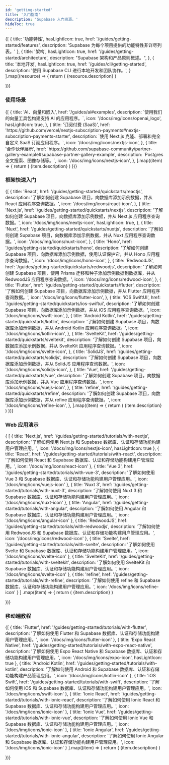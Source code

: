 ```yaml
---
id: 'getting-started'
title: '入门指南'
description: 'Supabase 入门资源。'
hideToc: true
---
```


<div className="flex flex-col gap-12 my-12">

<div>

  <div className="grid grid-cols-12 gap-6 not-prose">
    {[
      {
        title: '功能特性',
        hasLightIcon: true,
        href: '/guides/getting-started/features',
        description: 'Supabase 为每个项目提供的功能特性非详尽列表。'
      },
      {
        title: '架构',
        hasLightIcon: true,
        href: '/guides/getting-started/architecture',
        description: "Supabase 架构和产品原则概述。",
      },
      {
        title: '本地开发',
        hasLightIcon: true,
        href: '/guides/cli/getting-started',
        description: '使用 Supabase CLI 进行本地开发和团队协作。',
      }
    ].map((resource) => {
      return (
        <Link
          href={`${resource.href}`}
          key={resource.title}
          className={'col-span-12 md:col-span-4'}
          passHref
        >
          <GlassPanel {...resource} background={false} showIconBg={true}>
            {resource.description}
          </GlassPanel>
        </Link>
      )

})}

  </div>

</div>

</div>

### 使用场景

<div className="grid lg:grid-cols-12 gap-6 not-prose">
  {[
    {
      title: 'AI、向量和嵌入',
      href: '/guides/ai#examples',
      description: `使用我们的向量工具包构建支持 AI 的应用程序。`,
      icon: '/docs/img/icons/openai_logo',
      hasLightIcon: true,
    },
    {
      title: '订阅付费 (SaaS)',
      href: 'https://github.com/vercel/nextjs-subscription-payments#nextjs-subscription-payments-starter',
      description: `使用 Next.js 克隆、部署和完全自定义 SaaS 订阅应用程序。`,
      icon: '/docs/img/icons/nextjs-icon',
    },
    {
      title: '合作伙伴展示',
      href: 'https://github.com/supabase-community/partner-gallery-example#supabase-partner-gallery-example',
      description: `Postgres 全文搜索、图像存储等。`,
      icon: '/docs/img/icons/nextjs-icon',
    },
  ].map((item) => {
    return (
      <Link href={`${item.href}`} key={item.title} passHref className={'col-span-4'}>
        <GlassPanel
          title={item.title}
          span="col-span-6"
          background={false}
          icon={item.icon}
          hasLightIcon={item.hasLightIcon}
        >
          {item.description}
        </GlassPanel>
      </Link>
    )
  })}
</div>

### 框架快速入门

<div className="grid lg:grid-cols-12 gap-6 not-prose">
  {[
    {
      title: 'React',
      href: '/guides/getting-started/quickstarts/reactjs',
      description:
        '了解如何创建 Supabase 项目，向数据库添加示例数据，并从 React 应用程序查询数据。',
      icon: '/docs/img/icons/react-icon',
    },
    {
      title: 'Next.js',
      href: '/guides/getting-started/quickstarts/nextjs',
      description:
        '了解如何创建 Supabase 项目，向数据库添加示例数据，并从 Next.js 应用程序查询数据。',
      icon: '/docs/img/icons/nextjs-icon',
      hasLightIcon: true,
    },
    {
      title: 'Nuxt',
      href: '/guides/getting-started/quickstarts/nuxtjs',
      description:
        '了解如何创建 Supabase 项目，向数据库添加示例数据，并从 Nuxt 应用程序查询数据。',
      icon: '/docs/img/icons/nuxt-icon',
    },
    {
      title: 'Hono',
      href: '/guides/getting-started/quickstarts/hono',
      description:
        '了解如何创建 Supabase 项目，向数据库添加示例数据，使用认证保护它，并从 Hono 应用程序查询数据。',
      icon: '/docs/img/icons/hono-icon',
    },
    {
      title: 'RedwoodJS',
      href: '/guides/getting-started/quickstarts/redwoodjs',
      description:
        '了解如何创建 Supabase 项目，使用 Prisma 迁移和种子添加示例数据到数据库，并从 RedwoodJS 应用程序查询数据。',
      icon: '/docs/img/icons/redwood-icon',
    },
    {
      title: 'Flutter',
      href: '/guides/getting-started/quickstarts/flutter',
      description:
        '了解如何创建 Supabase 项目，向数据库添加示例数据，并从 Flutter 应用程序查询数据。',
      icon: '/docs/img/icons/flutter-icon',
    },
    {
      title: 'iOS SwiftUI',
      href: '/guides/getting-started/quickstarts/ios-swiftui',
      description:
        '了解如何创建 Supabase 项目，向数据库添加示例数据，并从 iOS 应用程序查询数据。',
      icon: '/docs/img/icons/swift-icon',
    },
    {
      title: 'Android Kotlin',
      href: '/guides/getting-started/quickstarts/kotlin',
      description:
        '了解如何创建 Supabase 项目，向数据库添加示例数据，并从 Android Kotlin 应用程序查询数据。',
      icon: '/docs/img/icons/kotlin-icon',
    },
    {
      title: 'SvelteKit',
      href: '/guides/getting-started/quickstarts/sveltekit',
      description:
        '了解如何创建 Supabase 项目，向数据库添加示例数据，并从 SvelteKit 应用程序查询数据。',
      icon: '/docs/img/icons/svelte-icon',
    },
    {
      title: 'SolidJS',
      href: '/guides/getting-started/quickstarts/solidjs',
      description:
        '了解如何创建 Supabase 项目，向数据库添加示例数据，并从 SolidJS 应用程序查询数据。',
      icon: '/docs/img/icons/solidjs-icon',
    },
    {
      title: 'Vue',
      href: '/guides/getting-started/quickstarts/vue',
      description:
        '了解如何创建 Supabase 项目，向数据库添加示例数据，并从 Vue 应用程序查询数据。',
      icon: '/docs/img/icons/vuejs-icon',
    },
    {
      title: 'refine',
      href: '/guides/getting-started/quickstarts/refine',
      description:
        '了解如何创建 Supabase 项目，向数据库添加示例数据，并从 refine 应用程序查询数据。',
      icon: '/docs/img/icons/refine-icon',
    },
  ].map((item) => {
    return (
      <Link href={`${item.href}`} key={item.title} passHref className={'col-span-4'}>
        <GlassPanel
          title={item.title}
          span="col-span-6"
          background={false}
          icon={item.icon}
          hasLightIcon={item.hasLightIcon}
        >
          {item.description}
        </GlassPanel>
      </Link>
    )
  })}
</div>

### Web 应用演示

<div className="grid lg:grid-cols-12 gap-6 not-prose">
  {
  [
    {
      title: 'Next.js',
      href: '/guides/getting-started/tutorials/with-nextjs',
      description:
        '了解如何使用 Next.js 和 Supabase 数据库、认证和存储功能构建用户管理应用。',
      icon: '/docs/img/icons/nextjs-icon',
      hasLightIcon: true
    },
    {
      title: 'React',
      href: '/guides/getting-started/tutorials/with-react',
      description:
        '了解如何使用 React 和 Supabase 数据库、认证和存储功能构建用户管理应用。',
      icon: '/docs/img/icons/react-icon'
    },
    {
      title: 'Vue 3',
      href: '/guides/getting-started/tutorials/with-vue-3',
      description:
        '了解如何使用 Vue 3 和 Supabase 数据库、认证和存储功能构建用户管理应用。',
      icon: '/docs/img/icons/vuejs-icon'
    },
    {
      title: 'Nuxt 3',
      href: '/guides/getting-started/tutorials/with-nuxt-3',
      description:
        '了解如何使用 Nuxt 3 和 Supabase 数据库、认证和存储功能构建用户管理应用。',
      icon: '/docs/img/icons/nuxt-icon'
    },
    {
      title: 'Angular',
      href: '/guides/getting-started/tutorials/with-angular',
      description:
        '了解如何使用 Angular 和 Supabase 数据库、认证和存储功能构建用户管理应用。',
      icon: '/docs/img/icons/angular-icon'
    },
    {
      title: 'RedwoodJS',
      href: '/guides/getting-started/tutorials/with-redwoodjs',
      description:
        '了解如何使用 RedwoodJS 和 Supabase 数据库、认证和存储功能构建用户管理应用。',
      icon: '/docs/img/icons/redwood-icon'
    },
    {
      title: 'Svelte',
      href: '/guides/getting-started/tutorials/with-svelte',
      description:
        '了解如何使用 Svelte 和 Supabase 数据库、认证和存储功能构建用户管理应用。',
      icon: '/docs/img/icons/svelte-icon'
    },
    {
      title: 'SvelteKit',
      href: '/guides/getting-started/tutorials/with-sveltekit',
      description:
        '了解如何使用 SvelteKit 和 Supabase 数据库、认证和存储功能构建用户管理应用。',
      icon: '/docs/img/icons/svelte-icon'
    },
    {
      title: 'refine',
      href: '/guides/getting-started/tutorials/with-refine',
      description:
        '了解如何使用 refine 和 Supabase 数据库、认证和存储功能构建用户管理应用。',
      icon: '/docs/img/icons/refine-icon'
    }
  ]
.map((item) => {
    return (
      <Link href={`${item.href}`} key={item.title} passHref className={'col-span-4'}>
        <GlassPanel
          title={item.title}
          span="col-span-6"
          background={false}
          icon={item.icon}
          hasLightIcon={item.hasLightIcon}
        >
          {item.description}
        </GlassPanel>
      </Link>
    )

})}

</div>

### 移动端教程

<div className="grid lg:grid-cols-12 gap-6 not-prose">
  {[
    {
      title: 'Flutter',
      href: '/guides/getting-started/tutorials/with-flutter',
      description:
        '了解如何使用 Flutter 和 Supabase 数据库、认证和存储功能构建用户管理应用。',
      icon: '/docs/img/icons/flutter-icon'
    },
    {
      title: 'Expo React Native',
      href: '/guides/getting-started/tutorials/with-expo-react-native',
      description:
        '了解如何使用 Expo React Native 和 Supabase 数据库、认证和存储功能构建用户管理应用。',
      icon: '/docs/img/icons/expo-icon',
      hasLightIcon: true
    },
    {
      title: 'Android Kotlin',
      href: '/guides/getting-started/tutorials/with-kotlin',
      description:
        '了解如何使用 Android 和 Supabase 数据库、认证和存储功能构建产品管理应用。',
      icon: '/docs/img/icons/kotlin-icon'
    },
    {
      title: 'iOS Swift',
      href: '/guides/getting-started/tutorials/with-swift',
      description:
        '了解如何使用 iOS 和 Supabase 数据库、认证和存储功能构建用户管理应用。',
      icon: '/docs/img/icons/swift-icon'
    },
    {
      title: 'Ionic React',
      href: '/guides/getting-started/tutorials/with-ionic-react',
      description:
        '了解如何使用 Ionic React 和 Supabase 数据库、认证和存储功能构建用户管理应用。',
      icon: '/docs/img/icons/ionic-icon'
    },
    {
      title: 'Ionic Vue',
      href: '/guides/getting-started/tutorials/with-ionic-vue',
      description:
        '了解如何使用 Ionic Vue 和 Supabase 数据库、认证和存储功能构建用户管理应用。',
      icon: '/docs/img/icons/ionic-icon'
    },
    {
      title: 'Ionic Angular',
      href: '/guides/getting-started/tutorials/with-ionic-angular',
      description:
        '了解如何使用 Ionic Angular 和 Supabase 数据库、认证和存储功能构建用户管理应用。',
      icon: '/docs/img/icons/ionic-icon'
    }
  ].map((item) => {
    return (
      <Link href={`${item.href}`} key={item.title} passHref className={'col-span-4'}>
        <GlassPanel
          title={item.title}
          span="col-span-6"
          background={false}
          icon={item.icon}
          hasLightIcon={item.hasLightIcon}
        >
          {item.description}
        </GlassPanel>
      </Link>
    )

})}

</div>
